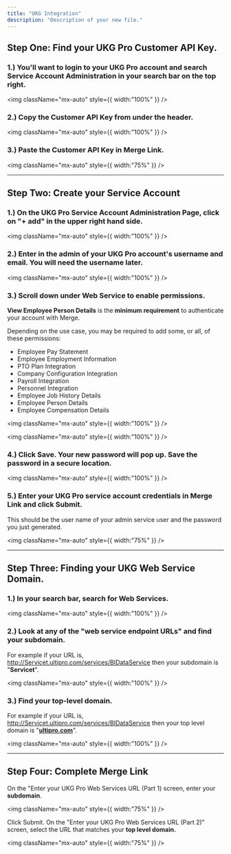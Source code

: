 ```yaml
---
title: "UKG Integration"
description: "Description of your new file."
---
```


## **Step One: Find your UKG Pro Customer API Key.**

### **1.) You'll want to login to your UKG Pro account and search Service Account Administration in your search bar on the top right.**

<img
  className="mx-auto"
  style={{ width:"100%" }}
/>

### **2.) Copy the Customer API Key from under the header.**

<img
  className="mx-auto"
  style={{ width:"100%" }}
/>

### **3.) Paste the Customer API Key in Merge Link.**

<img
  className="mx-auto"
  style={{ width:"75%" }}
/>

---

## **Step Two: Create your Service Account**

### **1.) On the UKG Pro Service Account Administration Page, click on "\+ add" in the upper right hand side.**

<img
  className="mx-auto"
  style={{ width:"100%" }}
/>

### **2.) Enter in the admin of your UKG Pro account's username and email. You will need the username later.**

<img
  className="mx-auto"
  style={{ width:"100%" }}
/>

### **3.) Scroll down under Web Service to enable permissions.**

**View Employee Person Details** is the **minimum requirement** to authenticate your account with Merge.

Depending on the use case, you may be required to add some, or all, of these permissions:

- Employee Pay Statement
- Employee Employment Information
- PTO Plan Integration
- Company Configuration Integration
- Payroll Integration
- Personnel Integration
- Employee Job History Details
- Employee Person Details
- Employee Compensation Details

<img
  className="mx-auto"
  style={{ width:"100%" }}
/>

<img
  className="mx-auto"
  style={{ width:"100%" }}
/>

### **4.) Click Save. Your new password will pop up. Save the password in a secure location.**

<img
  className="mx-auto"
  style={{ width:"100%" }}
/>

### **5.) Enter your UKG Pro service account credentials in Merge Link and click Submit.**

This should be the user name of your admin service user and the password you just generated.

<img
  className="mx-auto"
  style={{ width:"75%" }}
/>

---

## **Step Three: Finding your UKG Web Service Domain.**

### **1.) In your search bar, search for Web Services.**

<img
  className="mx-auto"
  style={{ width:"100%" }}
/>

### **2.) Look at any of the "web service endpoint URLs" and find your subdomain.**

For example if your URL is, http://Servicet.ultipro.com/services/BIDataService then your subdomain is "**Servicet**".

<img
  className="mx-auto"
  style={{ width:"100%" }}
/>

### **3.) Find your top-level domain.**

For example if your URL is, http://Servicet.ultipro.com/services/BIDataService then your top level domain is "[**ultipro.com**](http://ultipro.com)".

<img
  className="mx-auto"
  style={{ width:"100%" }}
/>

---

## **Step Four: Complete Merge Link**

On the "Enter your UKG Pro Web Services URL (Part 1) screen, enter your **subdomain**.

<img
  className="mx-auto"
  style={{ width:"75%" }}
/>

Click Submit. On the "Enter your UKG Pro Web Services URL (Part 2)" screen, select the URL that matches your **top level domain.**

<img
  className="mx-auto"
  style={{ width:"75%" }}
/>